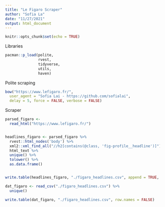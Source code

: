 ```yaml
---
title: "Le Figaro Scraper"
author: "Sofia La"
date: "11/27/2021"
output: html_document
---
```


```r
knitr::opts_chunk$set(echo = TRUE)
```

Libraries
```r
pacman::p_load(polite, 
               rvest,
               tidyverse,
               utils,
               haven)
```

Polite scraping 
```r
bow("https://www.lefigaro.fr/",
  user_agent = "Sofia Lai - https://github.com/sofialai",
  delay = 5, force = FALSE, verbose = FALSE)
```

Scraper 
```r
parsed_figaro <-
  read_html("https://www.lefigaro.fr/")


headlines_figaro <- parsed_figaro %>% 
  rvest::html_nodes('body') %>%
  xml2::xml_find_all("//h2[contains(@class, 'fig-profile__headline')]") %>%
  html_text %>% 
  unique() %>% 
  tolower() %>% 
  as.data.frame() 


write.table(headlines_figaro, "./figaro_headlines.csv", append = TRUE, row.names = FALSE)

dat_figaro <- read_csv("./figaro_headlines.csv") %>% 
  unique()

write.table(dat_figaro, "./figaro_headlines.csv", row.names = FALSE)


```
